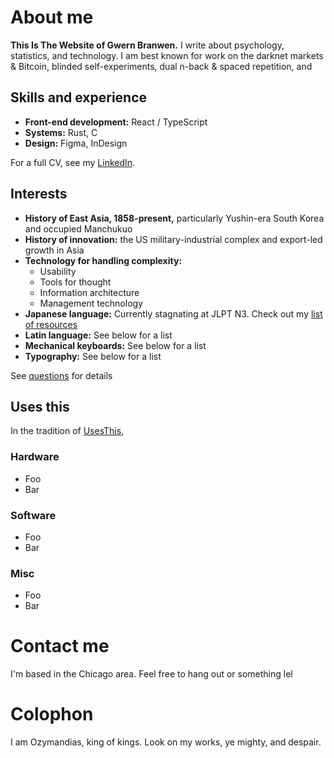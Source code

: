 # About me

**This Is The Website of Gwern Branwen.** I write about psychology, statistics, and technology. I am best known for work on the darknet markets & Bitcoin⁠, blinded self-experiments⁠, dual n-back & spaced repetition⁠, and

## Skills and experience

- **Front-end development:** React / TypeScript
- **Systems:** Rust, C
- **Design:** Figma, InDesign

For a full CV, see my [LinkedIn](https://www.linkedin.com/in/jacob-keisling-b474a7174).

## Interests

- **History of East Asia, 1858-present,** particularly Yushin-era South Korea and occupied Manchukuo
- **History of innovation:** the US military-industrial complex and export-led growth in Asia
- **Technology for handling complexity:**
  - Usability
  - Tools for thought
  - Information architecture
  - Management technology
- **Japanese language:** Currently stagnating at JLPT N3. Check out my [list of resources](/links)
- **Latin language:** See below for a list
- **Mechanical keyboards:** See below for a list
- **Typography:** See below for a list

See [questions](/writing/questions) for details

## Uses this

In the tradition of [UsesThis](https://usesthis.com/),

### Hardware

- Foo
- Bar

### Software

- Foo
- Bar

### Misc

- Foo
- Bar

# Contact me

I'm based in the Chicago area. Feel free to hang out or something lel

# Colophon

I am Ozymandias, king of kings. Look on my works, ye mighty, and despair.
